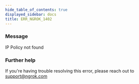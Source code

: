 ```yaml
---
hide_table_of_contents: true
displayed_sidebar: docs
title: ERR_NGROK_1402
---
```




### Message

IP Policy not found

<ErrorDetails error="err_ngrok_1402" />

### Further help

If you're having trouble resolving this error, please reach out to [support@ngrok.com](mailto:support@ngrok.com?subject=Help%20with%20ERR_NGROK_1402)
